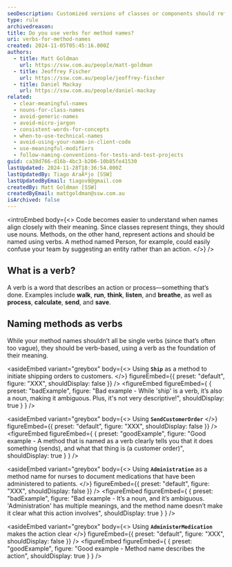 ```yaml
---
seoDescription: Customized versions of classes or components should reflect the customization in the name.
type: rule
archivedreason:
title: Do you use verbs for method names?
uri: verbs-for-method-names
created: 2024-11-05T05:45:16.000Z
authors:
  - title: Matt Goldman
    url: https://ssw.com.au/people/matt-goldman
  - title: Jeoffrey Fischer
    url: https://ssw.com.au/people/jeoffrey-fischer
  - title: Daniel Mackay
    url: https://ssw.com.au/people/daniel-mackay
related:
  - clear-meaningful-names
  - nouns-for-class-names
  - avoid-generic-names
  - avoid-micro-jargon
  - consistent-words-for-concepts
  - when-to-use-technical-names
  - avoid-using-your-name-in-client-code
  - use-meaningful-modifiers
  - follow-naming-conventions-for-tests-and-test-projects
guid: ca38d766-d16b-4bc3-b206-10b85fe41530
lastUpdated: 2024-11-28T18:36:54.000Z
lastUpdatedBy: Tiago AraÃºjo [SSW]
lastUpdatedByEmail: tiagov8@gmail.com
createdBy: Matt Goldman [SSW]
createdByEmail: mattgoldman@ssw.com.au
isArchived: false
---
```


<introEmbed
  body={<>
Code becomes easier to understand when names align closely with their meaning. Since classes represent things, they should use nouns. Methods, on the other hand, represent actions and should be named using verbs. A method named Person, for example, could easily confuse your team by suggesting an entity rather than an action.
  </>}
/>
## What is a verb?

A verb is a word that describes an action or process—something that’s done. Examples include **walk**, **run**, **think**, **listen**, and **breathe**, as well as **process**, **calculate**, **send**, and **save**.

## Naming methods as verbs

While your method names shouldn’t all be single verbs (since that’s often too vague), they should be verb-based, using a verb as the foundation of their meaning.

<asideEmbed
  variant="greybox"
  body={<>
    Using **`Ship`** as a method to initiate shipping orders to customers.
  </>}
  figureEmbed={{
    preset: "default",
    figure: "XXX",
    shouldDisplay: false
  }}
/>
<figureEmbed figureEmbed={ {
  preset: "badExample",
  figure: "Bad example - While 'ship' is a verb, it’s also a noun, making it ambiguous. Plus, it's not very descriptive!",
  shouldDisplay: true
} } />


<asideEmbed
  variant="greybox"
  body={<>
    Using **`SendCustomerOrder`**
  </>}
  figureEmbed={{
    preset: "default",
    figure: "XXX",
    shouldDisplay: false
  }}
/>
<figureEmbed figureEmbed={ {
  preset: "goodExample",
  figure: "Good example - A method that is named as a verb clearly tells you that it does something (sends), and what that thing is (a customer order)",
  shouldDisplay: true
} } />


<asideEmbed
  variant="greybox"
  body={<>
    Using **`Administration`** as a method name for nurses to document medications that have been administered to patients.
  </>}
  figureEmbed={{
    preset: "default",
    figure: "XXX",
    shouldDisplay: false
  }}
/>
<figureEmbed figureEmbed={ {
  preset: "badExample",
  figure: "Bad example - It’s a noun, and it’s ambiguous. 'Administration' has multiple meanings, and the method name doesn’t make it clear what this action involves",
  shouldDisplay: true
} } />


<asideEmbed
  variant="greybox"
  body={<>
    Using **`AdministerMedication`** makes the action clear
  </>}
  figureEmbed={{
    preset: "default",
    figure: "XXX",
    shouldDisplay: false
  }}
/>
<figureEmbed figureEmbed={ {
  preset: "goodExample",
  figure: "Good example - Method name describes the action",
  shouldDisplay: true
} } />
